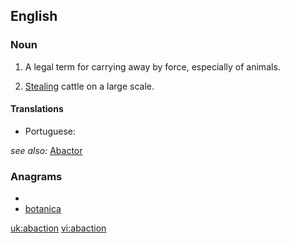 ==English==
===Noun===
{{en-noun|-}}

#A legal term for carrying away by force, especially of animals.
# {{archaic}} [[stealing|Stealing]] cattle on a large scale.

====Translations====
* Portuguese: {{t+|pt|abigeato}}

''see also:'' [[abactor|Abactor]]

===Anagrams===
* {{alphagram|aabcinot}}
* [[botanica#English|botanica]]


[[uk:abaction]]
[[vi:abaction]]